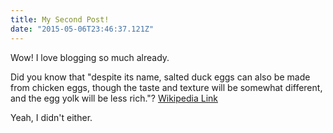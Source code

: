 ```yaml
---
title: My Second Post!
date: "2015-05-06T23:46:37.121Z"
---
```


Wow! I love blogging so much already.

Did you know that "despite its name, salted duck eggs can also be made from
chicken eggs, though the taste and texture will be somewhat different, and the
egg yolk will be less rich."?
[Wikipedia Link](https://en.wikipedia.org/wiki/Salted_duck_egg)

Yeah, I didn't either.
